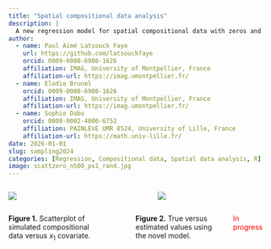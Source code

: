 ```yaml
---
title: "Spatial compositional data analysis"
description: |
  A new regression model for spatial compositional data with zeros and mixed covariates
author:
  - name: Paul Aimé Latsouck Faye
    url: https://github.com/latsouckfaye
    orcid: 0009-0008-6908-1626
    affiliation: IMAG, University of Montpellier, France
    affiliation-url: https://imag.umontpellier.fr/
  - name: Elodie Brunel
    orcid: 0009-0008-6908-1626
    affiliation: IMAG, University of Montpellier, France
    affiliation-url: https://imag.umontpellier.fr/
  - name: Sophie Dabo
    orcid: 0000-0002-4000-6752
    affiliation: PAINLEVE UMR 8524, University of Lille, France
    affiliation-url: https://math.univ-lille.fr/
date: 2026-01-01
slug: sampling2024
categories: [Regression, Compositional data, Spatial data analysis, R]
image: scattzero_n500_px1_rand.jpg
---
```


::: boxed
::: columns
::: {.column width="45%"}
![](../../../images/scattzero_n500_px1_rand.jpg)
:::

::: {.column width="10%"}
:::

::: {.column width="45%"}
![](../../../images/TestVsTrue_ait_mle_500_2.jpg)
:::
:::

<!-- Second row: captions aligned under the images -->

::: columns
::: {.column width="45%"}
**Figure 1.** Scatterplot of simulated compositional data versus $x_1$ covariate.
:::

::: {.column width="10%"}
:::

::: {.column width="45%"}
**Figure 2.** True versus estimated values using the novel model.
:::

[In progress]{style="color: red;"}
:::
:::
